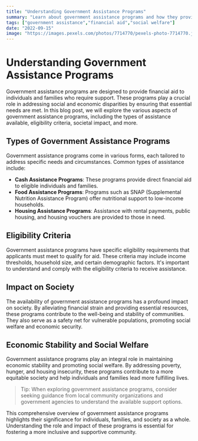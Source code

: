 ```yaml
---
title: "Understanding Government Assistance Programs"
summary: "Learn about government assistance programs and how they provide financial aid to individuals and families in need. Explore the types of assistance available and eligibility requirements. Discover the impact of these programs on society and how they contribute to economic stability and social welfare."
tags: ["government assistance","financial aid","social welfare"]
date: "2022-09-15"
image: "https://images.pexels.com/photos/7714770/pexels-photo-7714770.jpeg"
---
```


# Understanding Government Assistance Programs

Government assistance programs are designed to provide financial aid to individuals and families who require support. These programs play a crucial role in addressing social and economic disparities by ensuring that essential needs are met. In this blog post, we will explore the various aspects of government assistance programs, including the types of assistance available, eligibility criteria, societal impact, and more.

## Types of Government Assistance Programs

Government assistance programs come in various forms, each tailored to address specific needs and circumstances. Common types of assistance include:

- **Cash Assistance Programs**: These programs provide direct financial aid to eligible individuals and families.
- **Food Assistance Programs**: Programs such as SNAP (Supplemental Nutrition Assistance Program) offer nutritional support to low-income households.
- **Housing Assistance Programs**: Assistance with rental payments, public housing, and housing vouchers are provided to those in need.

## Eligibility Criteria

Government assistance programs have specific eligibility requirements that applicants must meet to qualify for aid. These criteria may include income thresholds, household size, and certain demographic factors. It's important to understand and comply with the eligibility criteria to receive assistance.

## Impact on Society

The availability of government assistance programs has a profound impact on society. By alleviating financial strain and providing essential resources, these programs contribute to the well-being and stability of communities. They also serve as a safety net for vulnerable populations, promoting social welfare and economic security.

## Economic Stability and Social Welfare

Government assistance programs play an integral role in maintaining economic stability and promoting social welfare. By addressing poverty, hunger, and housing insecurity, these programs contribute to a more equitable society and help individuals and families lead more fulfilling lives.

> Tip: When exploring government assistance programs, consider seeking guidance from local community organizations and government agencies to understand the available support options.

This comprehensive overview of government assistance programs highlights their significance for individuals, families, and society as a whole. Understanding the role and impact of these programs is essential for fostering a more inclusive and supportive community.
